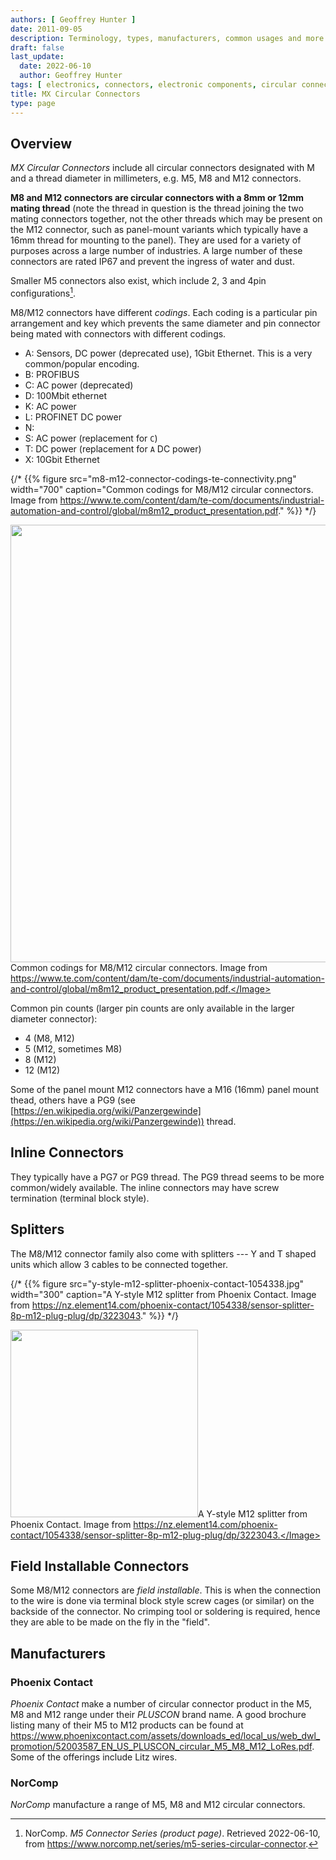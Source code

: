 ```yaml
---
authors: [ Geoffrey Hunter ]
date: 2011-09-05
description: Terminology, types, manufacturers, common usages and more info on circular connectors.
draft: false
last_update:
  date: 2022-06-10
  author: Geoffrey Hunter
tags: [ electronics, connectors, electronic components, circular connectors, M12, M8, M5, field installable, DIN, coding, splitters, Phoenix, PLUSCON ]
title: MX Circular Connectors
type: page
---
```




## Overview

_MX Circular Connectors_ include all circular connectors designated with M and a thread diameter in millimeters, e.g. M5, M8 and M12 connectors.

**M8 and M12 connectors are circular connectors with a 8mm or 12mm mating thread** (note the thread in question is the thread joining the two mating connectors together, not the other threads which may be present on the M12 connector, such as panel-mount variants which typically have a 16mm thread for mounting to the panel). They are used for a variety of purposes across a large number of industries. A large number of these connectors are rated IP67 and prevent the ingress of water and dust.

Smaller M5 connectors also exist, which include 2, 3 and 4pin configurations[^bib-norcomp-m5-series-conn].

M8/M12 connectors have different _codings_. Each coding is a particular pin arrangement and key which prevents the same diameter and pin connector being mated with connectors with different codings.

* A: Sensors, DC power (deprecated use), 1Gbit Ethernet. This is a very common/popular encoding.
* B: PROFIBUS
* C: AC power (deprecated)
* D: 100Mbit ethernet
* K: AC power
* L: PROFINET DC power
* N: 
* S: AC power (replacement for `C`)
* T: DC power (replacement for `A` DC power)
* X: 10Gbit Ethernet

{/* {{% figure src="m8-m12-connector-codings-te-connectivity.png" width="700" caption="Common codings for M8/M12 circular connectors. Image from https://www.te.com/content/dam/te-com/documents/industrial-automation-and-control/global/m8m12_product_presentation.pdf." %}} */}

<Image src={m8_m12_connector_codings_te_connectivity} width="700">Common codings for M8/M12 circular connectors. Image from https://www.te.com/content/dam/te-com/documents/industrial-automation-and-control/global/m8m12_product_presentation.pdf.</Image>

Common pin counts (larger pin counts are only available in the larger diameter connector):

* 4 (M8, M12)
* 5 (M12, sometimes M8)
* 8 (M12)
* 12 (M12)

Some of the panel mount M12 connectors have a M16 (16mm) panel mount thead, others have a PG9 (see [https://en.wikipedia.org/wiki/Panzergewinde](https://en.wikipedia.org/wiki/Panzergewinde)) thread.

## Inline Connectors

They typically have a PG7 or PG9 thread. The PG9 thread seems to be more common/widely available. The inline connectors may have screw termination (terminal block style).

## Splitters

The M8/M12 connector family also come with splitters --- Y and T shaped units which allow 3 cables to be connected together.

{/* {{% figure src="y-style-m12-splitter-phoenix-contact-1054338.jpg" width="300" caption="A Y-style M12 splitter from Phoenix Contact. Image from https://nz.element14.com/phoenix-contact/1054338/sensor-splitter-8p-m12-plug-plug/dp/3223043." %}} */}

<Image src={y_style_m12_splitter_phoenix_contact_1054338} width="300">A Y-style M12 splitter from Phoenix Contact. Image from https://nz.element14.com/phoenix-contact/1054338/sensor-splitter-8p-m12-plug-plug/dp/3223043.</Image>

## Field Installable Connectors

Some M8/M12 connectors are _field installable_. This is when the connection to the wire is done via terminal block style screw cages (or similar) on the backside of the connector. No crimping tool or soldering is required, hence they are able to be made on the fly in the "field".

## Manufacturers

### Phoenix Contact

_Phoenix Contact_ make a number of circular connector product in the M5, M8 and M12 range under their _PLUSCON_ brand name. A good brochure listing many of their M5 to M12 products can be found at https://www.phoenixcontact.com/assets/downloads_ed/local_us/web_dwl_promotion/52003587_EN_US_PLUSCON_circular_M5_M8_M12_LoRes.pdf. Some of the offerings include Litz wires.

### NorComp

_NorComp_ manufacture a range of M5, M8 and M12 circular connectors.

[^bib-norcomp-m5-series-conn]: NorComp. _M5 Connector Series (product page)_. Retrieved 2022-06-10, from https://www.norcomp.net/series/m5-series-circular-connector.
